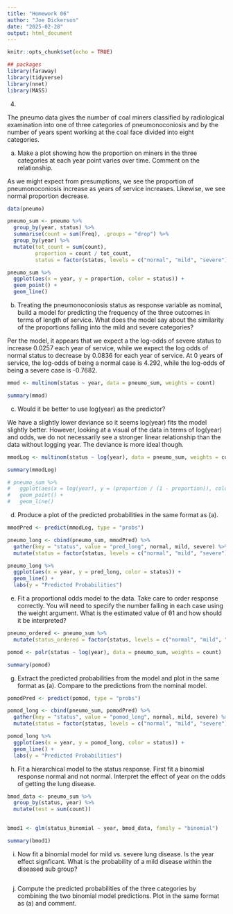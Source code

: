 ```yaml
---
title: "Homework 06"
author: "Joe Dickerson"
date: "2025-02-28"
output: html_document
---
```


```r
knitr::opts_chunk$set(echo = TRUE)
```

```r

## packages
library(faraway)
library(tidyverse)
library(nnet)
library(MASS)

```
4.

The pneumo data gives the number of coal miners classified by radiological examination into one of three categories of pneumonoconiosis and by the number of years spent working at the coal face divided into eight categories.

(a) Make a plot showing how the proportion on miners in the three categories at each year point varies over time. Comment on the relationship.

As we might expect from presumptions, we see the proportion of pneumonoconiosis increase as years of service increases. Likewise, we see normal proportion decrease.

```r

data(pneumo)

pneumo_sum <- pneumo %>% 
  group_by(year, status) %>% 
  summarise(count = sum(Freq), .groups = "drop") %>%  
  group_by(year) %>%  
  mutate(tot_count = sum(count),
         proportion = count / tot_count,
         status = factor(status, levels = c("normal", "mild", "severe")))

pneumo_sum %>% 
  ggplot(aes(x = year, y = proportion, color = status)) +
  geom_point() +
  geom_line()

```

(b) Treating the pneumonoconiosis status as response variable as nominal, build a model for predicting the frequency of the three outcomes in terms of length of service. What does the model say about the similarity of the proportions falling into the mild and severe categories?

Per the model, it appears that we expect a the log-odds of severe status to increase 0.0257 each year of service, while we expect the log odds of normal status to decrease by 0.0836 for each year of service. At 0 years of service, the log-odds of being a normal case is 4.292, while the log-odds of being a severe case is -0.7682.

```r

mmod <- multinom(status ~ year, data = pneumo_sum, weights = count)

summary(mmod)

```

(c) Would it be better to use log(year) as the predictor? 

We have a slightly lower deviance so it seems log(year) fits the model slightly better. However, looking at a visual of the data in terms of log(year) and odds, we do not necessarily see a stronger linear relationship than the data without logging year. The deviance is more ideal though. 

```r

mmodLog <- multinom(status ~ log(year), data = pneumo_sum, weights = count)

summary(mmodLog)

# pneumo_sum %>% 
#   ggplot(aes(x = log(year), y = (proportion / (1 - proportion)), color = status)) +
#   geom_point() +
#   geom_line()

```

(d) Produce a plot of the predicted probabilities in the same format as (a).


```r

mmodPred <- predict(mmodLog, type = "probs")

pneumo_long <- cbind(pneumo_sum, mmodPred) %>% 
  gather(key = "status", value = "pred_long", normal, mild, severe) %>% 
  mutate(status = factor(status, levels = c("normal", "mild", "severe")))

pneumo_long %>% 
  ggplot(aes(x = year, y = pred_long, color = status)) +
  geom_line() +
  labs(y = "Predicted Probabilities")

```

(e) Fit a proportional odds model to the data. Take care to order response correctly. You will need to specify the number falling in each case using the weight argument. What is the estimated value of θ1 and how should it be interpreted?

```r

pneumo_ordered <- pneumo_sum %>% 
  mutate(status_ordered = factor(status, levels = c("normal", "mild", "severe"), ordered = TRUE))

pomod <- polr(status ~ log(year), data = pneumo_sum, weights = count)

summary(pomod)

```

(g) Extract the predicted probabilities from the model and plot in the same format as (a). Compare to the predictions from the nominal model.

```r

pomodPred <- predict(pomod, type = "probs")

pomod_long <- cbind(pneumo_sum, pomodPred) %>% 
  gather(key = "status", value = "pomod_long", normal, mild, severe) %>% 
  mutate(status = factor(status, levels = c("normal", "mild", "severe")))

pomod_long %>% 
  ggplot(aes(x = year, y = pomod_long, color = status)) +
  geom_line() +
  labs(y = "Predicted Probabilities")

```

(h) Fit a hierarchical model to the status response. First fit a binomial response normal and not normal. Interpret the effect of year on the odds of getting the lung disease.

```r

bmod_data <- pneumo_sum %>% 
  group_by(status, year) %>% 
  mutate(test = sum(count)) 
  

bmod1 <- glm(status_binomial ~ year, bmod_data, family = "binomial")

summary(bmod1)


```

(i) Now fit a binomial model for mild vs. severe lung disease. Is the year effect signficant. What is the probability of a mild disease within the diseased sub group?

```r



```

(j) Compute the predicted probabilities of the three categories by combining the two binomial model predictions. Plot in the same format as (a) and comment.

```r



```
